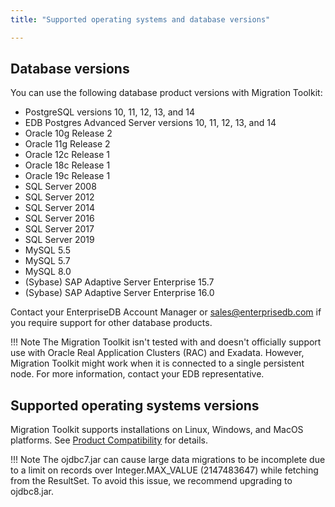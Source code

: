 ```yaml
---
title: "Supported operating systems and database versions"

---
```


<div id="supported_operating_systems_and_database_versions" class="registered_link"></div>

## Database versions

You can use the following database product versions with Migration Toolkit:

-   PostgreSQL versions 10, 11, 12, 13, and 14
-   EDB Postgres Advanced Server versions 10, 11, 12, 13, and 14
-   Oracle 10g Release 2
-   Oracle 11g Release 2
-   Oracle 12c Release 1
-   Oracle 18c Release 1
-   Oracle 19c Release 1
-   SQL Server 2008
-   SQL Server 2012
-   SQL Server 2014
-   SQL Server 2016
-   SQL Server 2017
-   SQL Server 2019
-   MySQL 5.5
-   MySQL 5.7
-   MySQL 8.0
-   (Sybase) SAP Adaptive Server Enterprise 15.7
-   (Sybase) SAP Adaptive Server Enterprise 16.0

Contact your EnterpriseDB Account Manager or [sales@enterprisedb.com](mailto:sales@enterprisedb.com) if you require support for other database products.

!!! Note
    The Migration Toolkit isn't tested with and doesn't officially support use with Oracle Real Application Clusters (RAC) and Exadata. However, Migration Toolkit might work when it is connected to a single persistent node. For more information, contact your EDB representative.

## Supported operating systems versions

Migration Toolkit supports installations on Linux, Windows, and MacOS platforms. See [Product Compatibility](https://www.enterprisedb.com/platform-compatibility#mtk) for details.


!!! Note
    The ojdbc7.jar can cause large data migrations to be incomplete due to a limit on records over Integer.MAX_VALUE (2147483647) while fetching from the ResultSet. To avoid this issue, we recommend upgrading to ojdbc8.jar.
